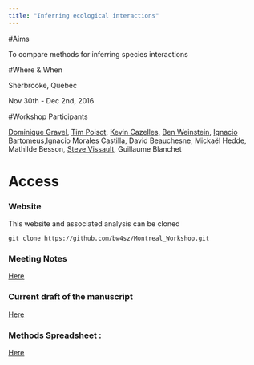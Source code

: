 ```yaml
---
title: "Inferring ecological interactions"
---
```


#Aims

To compare methods for inferring species interactions


#Where & When

Sherbrooke, Quebec

Nov 30th - Dec 2nd, 2016


#Workshop Participants

[Dominique Gravel](), [Tim Poisot](), [Kevin Cazelles,](http://kevincazelles.fr/) [Ben Weinstein](benweinstein.weebly.com), [Ignacio Bartomeus](),Ignacio Morales Castilla, David Beauchesne, Mickaël Hedde, Mathilde Besson, [Steve Vissault](http://steveviss.github.io/), Guillaume Blanchet


# Access

### Website

This website and associated analysis can be cloned

```{}
git clone https://github.com/bw4sz/Montreal_Workshop.git
```



### Meeting Notes

[Here](https://docs.google.com/document/d/1x1YHzF-vZXbrQUIF97TNqyIJ6bXyaEiFjMsi18nJDag)

### Current draft of the manuscript

[Here](https://docs.google.com/document/d/1oHbAiUNeIQ74izcdhvRmwngmoxn4pVAbUjaK_HzLBYk/edit?usp=sharing)

### Methods Spreadsheet :

[Here](https://docs.google.com/spreadsheets/d/1Nps6BsDrkWMbvLa_lsgc5MT8RBtTeFX6hWlUjsRlkO0/edit?ts=583f2190#gid=1879087403)

